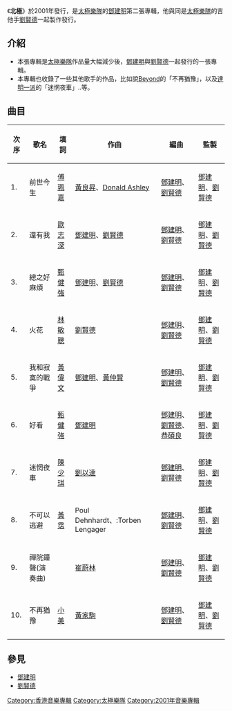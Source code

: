 {{unreferenced|time=2015-03-13T01:02:55+00:00}}
{{Album infobox | <!-- See Wikipedia:WikiProject_Albums -->
|  Name        = 北極 
|  Type        = [[專輯|專輯]]
|  Artist      = [[鄧建明|鄧建明]]、[[劉賢德|劉賢德]]
|  Cover       = 
|  Background  = 
|  Released    = 2001年1月12日 
|  Recorded    = 
|  Genre       = [[粵語流行音樂|粵語流行音樂]]
|  Label       = [[正東唱片|正東唱片]]
|  Last album  = [[1000個吻|1000個吻]]<br/>（1998）
|  This album  = '''北極 '''<br/>（2001）
|  Next album  = [[Joey_Music_Factory|Joey Music Factory]]<br/>（2002）
}}
《'''北極'''》於2001年發行，是[[太極樂隊|太極樂隊]]的[[鄧建明|鄧建明]]第二張專輯，他與同是[[太極樂隊|太極樂隊]]的吉他手[[劉賢德|劉賢德]]一起製作發行。


==介紹==
*本張專輯是[[太極樂隊|太極樂隊]]作品量大幅減少後，[[鄧建明|鄧建明]]與[[劉賢德|劉賢德]]一起發行的一張專輯。
*本專輯也收錄了一些其他歌手的作品，比如說[[Beyond|Beyond]]的「不再猶豫」，以及[[達明一派|達明一派]]的「迷惘夜車」..等。

==曲目==
{| class="wikitable"
|-
!次序
!歌名
!填詞
!作曲
!編曲
!監製
|-
| 1. || 前世今生  || [[傅珮嘉|傅珮嘉]] || [[黃良昇|黃良昇]]、[[Donald_Ashley|Donald Ashley]]|| [[鄧建明|鄧建明]]、[[劉賢德|劉賢德]]|| [[鄧建明|鄧建明]]、[[劉賢德|劉賢德]]
|-
| 2. || 還有我|| [[歐志深|歐志深]] || [[鄧建明|鄧建明]]、[[劉賢德|劉賢德]]|| [[鄧建明|鄧建明]]、[[劉賢德|劉賢德]]|| [[鄧建明|鄧建明]]、[[劉賢德|劉賢德]]
|-
| 3. || 總之好麻煩 || [[甄健強|甄健強]] || [[鄧建明|鄧建明]]、[[劉賢德|劉賢德]]|| [[鄧建明|鄧建明]]、[[劉賢德|劉賢德]]|| [[鄧建明|鄧建明]]、[[劉賢德|劉賢德]]
|-
| 4.|| 火花 || [[林敏聰|林敏聰]] || [[劉賢德|劉賢德]]|| [[鄧建明|鄧建明]]、[[劉賢德|劉賢德]]|| [[鄧建明|鄧建明]]、[[劉賢德|劉賢德]]
|-
| 5. || 我和寂寞的戰爭 || [[黃偉文|黃偉文]] || [[鄧建明|鄧建明]]、[[黃仲賢|黃仲賢]]|| [[鄧建明|鄧建明]]、[[劉賢德|劉賢德]]|| [[鄧建明|鄧建明]]、[[劉賢德|劉賢德]]
|-
| 6. || 好看 || [[甄健強|甄健強]] || [[鄧建明|鄧建明]]|| [[鄧建明|鄧建明]]、[[劉賢德|劉賢德]]、[[恭碩良|恭碩良]]|| [[鄧建明|鄧建明]]、[[劉賢德|劉賢德]]
|-
| 7. || 迷惘夜車|| [[陳少琪|陳少琪]] || [[劉以達|劉以達]]|| [[鄧建明|鄧建明]]、[[劉賢德|劉賢德]]|| [[鄧建明|鄧建明]]、[[劉賢德|劉賢德]]
|-
| 8. || 不可以逃避  || [[黃霑|黃霑]] || Poul Dehnhardt、:Torben Lengager|| [[鄧建明|鄧建明]]、[[劉賢德|劉賢德]]|| [[鄧建明|鄧建明]]、[[劉賢德|劉賢德]]
|-
| 9. || 禪院鐘聲(演奏曲)||  || [[崔蔚林|崔蔚林]]|| [[鄧建明|鄧建明]]、[[劉賢德|劉賢德]]|| [[鄧建明|鄧建明]]、[[劉賢德|劉賢德]]
|-
| 10. || 不再猶豫 || [[小美|小美]] || [[黃家駒|黃家駒]]|| [[鄧建明|鄧建明]]、[[劉賢德|劉賢德]]|| [[鄧建明|鄧建明]]、[[劉賢德|劉賢德]]

|}

==參見==
*[[鄧建明|鄧建明]]
*[[劉賢德|劉賢德]]

{{太極樂隊}}
[[Category:香港音樂專輯|Category:香港音樂專輯]]
[[Category:太極樂隊|Category:太極樂隊]]
[[Category:2001年音樂專輯|Category:2001年音樂專輯]]